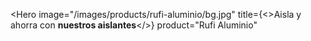<Hero
  image="/images/products/rufi-aluminio/bg.jpg"
  title={<>Aisla y ahorra con <strong className="font-poppins-semibold block">nuestros aislantes</strong></>}
  product="Rufi Aluminio"
>
  <Benefits
    icon="/images/products/rufi-aluminio/benefit-1.png"
    text="Impermeable"
  />
  <Benefits
    icon="/images/products/rufi-aluminio/benefit-2.png"
    text="Aislación térmica"
  />
  <Benefits
    icon="/images/products/rufi-aluminio/benefit-3.png"
    text="Evitan la condensación"
  />
</Hero>